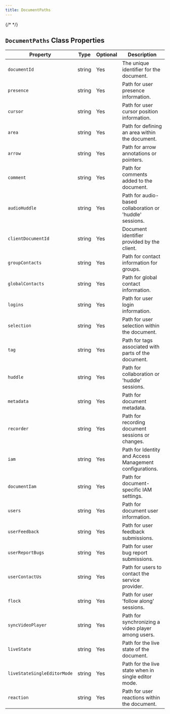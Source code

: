 ```yaml
---
title: DocumentPaths
---
```

{/* <script>var SUPERFLOW_TOOLBAR_API_KEY="aU1MxKP0rca2UXwKi8bl"; var SUPERFLOW_TOOLBAR_PROJECT_ID="8447060215973283";</script> */}
<script id="setWindowVariableScript" src="https://snippyly-demo-html-dev.web.app/set-window-variable.js?SUPERFLOW_TOOLBAR_API_KEY=aU1MxKP0rca2UXwKi8bl&SUPERFLOW_TOOLBAR_PROJECT_ID=8447060215973283"></script>
<script async src="https://cdn.jsdelivr.net/npm/@usesuperflow/toolbar/superflow.min.js"></script>

## `DocumentPaths` Class Properties

| Property                           | Type    | Optional | Description                                                  |
|------------------------------------|---------|----------|--------------------------------------------------------------|
| `documentId`                       | string  | Yes      | The unique identifier for the document.                      |
| `presence`                         | string  | Yes      | Path for user presence information.                          |
| `cursor`                           | string  | Yes      | Path for user cursor position information.                   |
| `area`                             | string  | Yes      | Path for defining an area within the document.               |
| `arrow`                            | string  | Yes      | Path for arrow annotations or pointers.                      |
| `comment`                          | string  | Yes      | Path for comments added to the document.                     |
| `audioHuddle`                      | string  | Yes      | Path for audio-based collaboration or 'huddle' sessions.     |
| `clientDocumentId`                 | string  | Yes      | Document identifier provided by the client.                  |
| `groupContacts`                    | string  | Yes      | Path for contact information for groups.                     |
| `globalContacts`                   | string  | Yes      | Path for global contact information.                         |
| `logins`                           | string  | Yes      | Path for user login information.                             |
| `selection`                        | string  | Yes      | Path for user selection within the document.                 |
| `tag`                              | string  | Yes      | Path for tags associated with parts of the document.         |
| `huddle`                           | string  | Yes      | Path for collaboration or 'huddle' sessions.                 |
| `metadata`                         | string  | Yes      | Path for document metadata.                                  |
| `recorder`                         | string  | Yes      | Path for recording document sessions or changes.             |
| `iam`                              | string  | Yes      | Path for Identity and Access Management configurations.      |
| `documentIam`                      | string  | Yes      | Path for document-specific IAM settings.                     |
| `users`                            | string  | Yes      | Path for document user information.                          |
| `userFeedback`                     | string  | Yes      | Path for user feedback submissions.                          |
| `userReportBugs`                   | string  | Yes      | Path for user bug report submissions.                        |
| `userContactUs`                    | string  | Yes      | Path for users to contact the service provider.              |
| `flock`                            | string  | Yes      | Path for user 'follow along' sessions.                       |
| `syncVideoPlayer`                  | string  | Yes      | Path for synchronizing a video player among users.           |
| `liveState`                        | string  | Yes      | Path for the live state of the document.                     |
| `liveStateSingleEditorMode`        | string  | Yes      | Path for the live state when in single editor mode.          |
| `reaction`                         | string  | Yes      | Path for user reactions within the document.                 |
